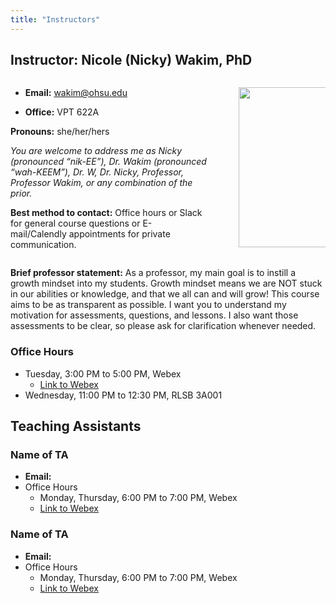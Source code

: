 ```yaml
---
title: "Instructors"
---
```


## Instructor: Nicole (Nicky) Wakim, PhD

::: columns
::: {.column width="68%"}
-   **Email:** [wakim\@ohsu.edu](mailto:wakim@ohsu.edu)

-   **Office:** VPT 622A

**Pronouns:** she/her/hers

*You are welcome to address me as Nicky (pronounced "nik-EE"), Dr. Wakim (pronounced "wah-KEEM"), Dr. W, Dr. Nicky, Professor, Professor Wakim, or any combination of the prior.*

**Best method to contact:** Office hours or Slack for general course questions or E-mail/Calendly appointments for private communication.
:::

::: {.column width="2%"}
:::

::: {.column width="30%"}
![](images/N_Wakim.jpg){fig-align="right" width="256"}
:::
:::

**Brief professor statement:** As a professor, my main goal is to instill a growth mindset into my students. Growth mindset means we are NOT stuck in our abilities or knowledge, and that we all can and will grow! This course aims to be as transparent as possible. I want you to understand my motivation for assessments, questions, and lessons. I also want those assessments to be clear, so please ask for clarification whenever needed.

### Office Hours

-   Tuesday, 3:00 PM to 5:00 PM, Webex
    -   [Link to Webex](https://ohsu.webex.com/meet/wakim)
-   Wednesday, 11:00 PM to 12:30 PM, RLSB 3A001

## Teaching Assistants

### Name of TA

-   **Email:**
-   Office Hours
    -   Monday, Thursday, 6:00 PM to 7:00 PM, Webex
    -   [Link to Webex](https://ohsu.webex.com/ohsu/j.php?MTID=m52c0e8d81fe95b2d5d878852e9e76714)

### Name of TA

-   **Email:**
-   Office Hours
    -   Monday, Thursday, 6:00 PM to 7:00 PM, Webex
    -   [Link to Webex](https://ohsu.webex.com/ohsu/j.php?MTID=m52c0e8d81fe95b2d5d878852e9e76714)
